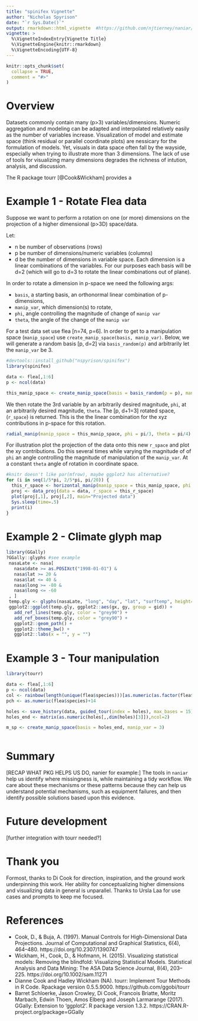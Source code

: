 ```yaml
---
title: "spinifex Vignette"
author: "Nicholas Spyrison"
date: "`r Sys.Date()`"
output: rmarkdown::html_vignette  #https://github.com/njtierney/naniar/blob/master/vignettes/getting-started-w-naniar.Rmd
vignette: >
  %\VignetteIndexEntry{Vignette Title}
  %\VignetteEngine{knitr::rmarkdown}
  %\VignetteEncoding{UTF-8}
---
```


```r
knitr::opts_chunk$set(
  collapse = TRUE,
  comment = "#>"
)
```


# Overview

Datasets commonly contain many (p>3) variables/dimensions. Numeric aggregation and modeling can be adapted and interpolated relatively easily as the number of variables increase. Visualization of model and estimate space (think residual or parallel coordinate plots) are nessicary for the formulation of models. Yet, visuals in data space often fall by the wayside, especially when trying to illustrate more than 3 dimensions. The lack of use of tools for visualizing many dimensions degrades the richness of intution, analysis, and discussion.

The R package tourr [@Cook&Wickham] provides a 



# Example 1 - Rotate Flea data

Suppose we want to perform a rotation on one (or more) dimensions on the projection of a higher dimensional (p>3D) space/data. 

Let: 

- n be number of observations (rows)
- p be number of dimensions/numeric variables (columns)
- d be the number of dimensions in variable space. Each dimension is a linear combinations of the variables. For our purposes each basis will be d=2 (which will go to d=3 to rotate the linear combinations out of plane). 

In order to rotate a dimension in p-space we need the following args: 

- `basis`, a starting basis, an orthonormal linear combination of p-dimensions, 
- `manip_var`, which dimension(s) to rotate,
- `phi`, angle controlling the magnitude of change of `manip var`
- `theta`, the angle of the change of the `manip var`

For a test data set use flea [n=74, p=6]. In order to get to a manipulation space (`manip_space`) use `create_manip_space(basis, manip_var)`. Below, we will generate a random basis [p, d=2] via `basis_random(p)` and arbitrarily let the `manip_var` be 3.

```r
#devtools::install_github("nspyrison/spinifex")
library(spinifex)

data <- flea[,1:6]
p <- ncol(data)

this_manip_space <- create_manip_space(basis = basis_random(p = p), manip_var = 3)
```

We then rotate the 3rd variable by an arbitrarily desired magnitude, `phi`, at an arbitrarily desired magnitude, `theta`. The [p, d+1=3] rotated space, (`r_space`) is returned. This is the the linear combination for the xyz contributions in p-space for this rotation.

```r
radial_manip(manip_space = this_manip_space, phi = pi/3, theta = pi/4)
```

For illustration plot the projection of the data onto this new `r_space` and plot the xy contributions. Do this several times while varying the magnitude of of `phi` an angle controlling the magnitude of manipulation of the `manip_var`. At a constant `theta` angle of rotation in coordinate space.

```r
#knitr doesn't like par(mfrow), maybe ggplot2 has alternative?
for (i in seq(1/5*pi, 2/5*pi, pi/20)) {
  this_r_space <- horizontal_manip(manip_space = this_manip_space, phi = i, theta = 1/3*pi)
  proj <- data_proj(data = data, r_space = this_r_space)
  plot(proj[,1], proj[,2], main="Projected data")
  Sys.sleep(time=.5)
  print(i)
}
```

# Example 2 - Climate glyph map


```r
library(GGally)
?GGally::glyphs #see example
 nasaLate <- nasa[
   nasa$date >= as.POSIXct("1998-01-01") &
   nasa$lat >= 20 &
   nasa$lat <= 40 &
   nasa$long >= -80 &
   nasa$long <= -60
 , ]
 temp.gly <- glyphs(nasaLate, "long", "day", "lat", "surftemp", height=2.5)
 ggplot2::ggplot(temp.gly, ggplot2::aes(gx, gy, group = gid)) +
   add_ref_lines(temp.gly, color = "grey90") +
   add_ref_boxes(temp.gly, color = "grey90") +
   ggplot2::geom_path() +
   ggplot2::theme_bw() +
   ggplot2::labs(x = "", y = "")
```

# Example 3 - Tour manipulation

```r
library(tourr)

data <- flea[,1:6]
p <- ncol(data)
col <- rainbow(length(unique(flea$species)))[as.numeric(as.factor(flea$species))]
pch <- as.numeric(flea$species)+14

holes <- save_history(data, guided_tour(index = holes), max_bases = 15)
holes_end <- matrix(as.numeric(holes[,,dim(holes)[3]]),ncol=2)

m_sp <- create_manip_space(basis = holes_end, manip_var = 3)



```

# Summary

[RECAP WHAT PKG HELPS US DO, nanier for example:]
The tools in `naniar` help us identify where missingness is, while maintaining a tidy workflow. We care about these mechanisms or these patterns because they can help us understand potential mechanisms, such as equipment failures, and then identify possible solutions based upon this evidence.

# Future development

[further integration with tourr needed?]

# Thank you

Formost, thanks to Di Cook for direction, inspiration, and the ground work underpinning this work. Her ability for conceptualizing higher dimensions and visualizing data in general is unparallel.
Thanks to Ursla Laa for use cases and prompts to keep me focused.

# References
<!-- Monash prefers APA -->
<!-- citation(package = "tourr") -->
<!-- citation(package = "GGally") -->

- Cook, D., & Buja, A. (1997). Manual Controls for High-Dimensional Data Projections. Journal of Computational and Graphical Statistics, 6(4), 464–480. https://doi.org/10.2307/1390747
- Wickham, H., Cook, D., & Hofmann, H. (2015). Visualizing statistical models: Removing the blindfold: Visualizing Statistical Models. Statistical Analysis and Data Mining: The ASA Data Science Journal, 8(4), 203–225. https://doi.org/10.1002/sam.11271
- Dianne Cook and Hadley Wickham (NA). tourr: Implement Tour Methods in R Code. Rpackage version 0.5.5.9000. https://github.com/ggobi/tourr
- Barret Schloerke, Jason Crowley, Di Cook, Francois Briatte, Moritz Marbach,
Edwin Thoen, Amos Elberg and Joseph Larmarange (2017). GGally: Extension to
'ggplot2'. R package version 1.3.2. https://CRAN.R-project.org/package=GGally


